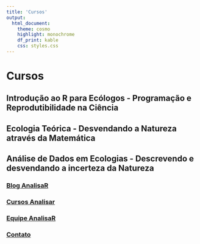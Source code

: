 ```yaml
---
title: 'Cursos'
output: 
  html_document:
    theme: cosmo
    highlight: monochrome
    df_print: kable
    css: styles.css
---
```


# **Cursos**

## **Introdução ao R para Ecólogos - Programação e Reprodutibilidade na Ciência**

## **Ecologia Teórica - Desvendando a Natureza através da Matemática**

## **Análise de Dados em Ecologias - Descrevendo e desvendando a incerteza da Natureza**

### [Blog AnalisaR](index.html)

### [Cursos Analisar](Cursos.html)

### [Equipe AnalisaR](https://vntborgesjr.github.io/vntborgesjr/)

### [Contato](Contato.html)
